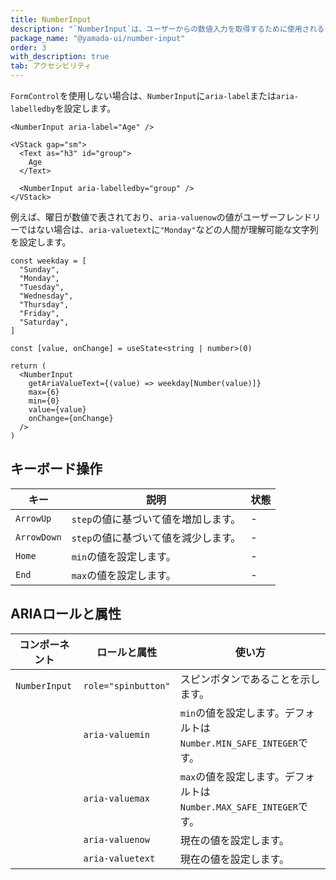```yaml
---
title: NumberInput
description: "`NumberInput`は、ユーザーからの数値入力を取得するために使用されるコンポーネントです。"
package_name: "@yamada-ui/number-input"
order: 3
with_description: true
tab: アクセシビリティ
---
```


`FormControl`を使用しない場合は、`NumberInput`に`aria-label`または`aria-labelledby`を設定します。

```tsx live=false
<NumberInput aria-label="Age" />
```

```tsx live=false
<VStack gap="sm">
  <Text as="h3" id="group">
    Age
  </Text>

  <NumberInput aria-labelledby="group" />
</VStack>
```

例えば、曜日が数値で表されており、`aria-valuenow`の値がユーザーフレンドリーではない場合は、`aria-valuetext`に`"Monday"`などの人間が理解可能な文字列を設定します。

```tsx live=false
const weekday = [
  "Sunday",
  "Monday",
  "Tuesday",
  "Wednesday",
  "Thursday",
  "Friday",
  "Saturday",
]

const [value, onChange] = useState<string | number>(0)

return (
  <NumberInput
    getAriaValueText={(value) => weekday[Number(value)]}
    max={6}
    min={0}
    value={value}
    onChange={onChange}
  />
)
```

## キーボード操作

| キー        | 説明                                 | 状態 |
| ----------- | ------------------------------------ | ---- |
| `ArrowUp`   | `step`の値に基づいて値を増加します。 | -    |
| `ArrowDown` | `step`の値に基づいて値を減少します。 | -    |
| `Home`      | `min`の値を設定します。              | -    |
| `End`       | `max`の値を設定します。              | -    |

## ARIAロールと属性

| コンポーネント | ロールと属性        | 使い方                                                             |
| -------------- | ------------------- | ------------------------------------------------------------------ |
| `NumberInput`  | `role="spinbutton"` | スピンボタンであることを示します。                                 |
|                | `aria-valuemin`     | `min`の値を設定します。デフォルトは`Number.MIN_SAFE_INTEGER`です。 |
|                | `aria-valuemax`     | `max`の値を設定します。デフォルトは`Number.MAX_SAFE_INTEGER`です。 |
|                | `aria-valuenow`     | 現在の値を設定します。                                             |
|                | `aria-valuetext`    | 現在の値を設定します。                                             |
